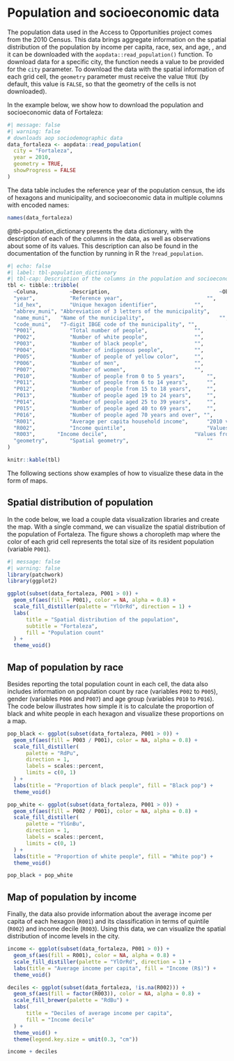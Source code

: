 # Population and socioeconomic data

The population data used in the Access to Opportunities project comes from the 2010 Census. This data brings aggregate information on the spatial distribution of the population by income per capita, race, sex, and age, , and it can be downloaded with the `aopdata::read_population()` function. To download data for a specific city, the function needs a value to be provided for the `city` parameter. To download the data with the spatial information of each grid cell, the `geometry` parameter must receive the value `TRUE` (by default, this value is `FALSE`, so that the geometry of the cells is not downloaded).

In the example below, we show how to download the population and socioeconomic data of Fortaleza:

```r
#| message: false
#| warning: false
# downloads aop sociodemographic data
data_fortaleza <- aopdata::read_population(
  city = "Fortaleza",
  year = 2010,
  geometry = TRUE,
  showProgress = FALSE
)
```
 
The data table includes the reference year of the population census, the ids of hexagons and municipality, and socioeconomic data in multiple columns with encoded names:

```r
names(data_fortaleza)
```
 
@tbl-population_dictionary presents the data dictionary, with the description of each of the columns in the data, as well as observations about some of its values. This description can also be found in the documentation of the function by running in R the `?read_population`.

```r
#| echo: false
#| label: tbl-population_dictionary
#| tbl-cap: Description of the columns in the population and socioeconomic data table
tbl <- tibble::tribble(
  ~Coluna,  		~Description,                        			~Observation,
  "year",   		"Reference year",               			"",
  "id_hex", 		"Unique hexagon identifier", 			"",
  "abbrev_muni", "Abbreviation of 3 letters of the municipality",  			"",
  "name_muni",   "Name of the municipality",               			"",
  "code_muni",   "7-digit IBGE code of the municipality", "",
  "P001",   		"Total number of people",     			"",
  "P002",   		"Number of white people",   			"",
  "P003",   		"Number of black people",    			"",
  "P004",   		"Number of indigenous people", 			"",
  "P005",   		"Number of people of yellow color",    	"",
  "P006",   		"Number of men",            			"",
  "P007",   		"Number of women",          			"",
  "P010",   		"Number of people from 0 to 5 years", 		"",
  "P011",   		"Number of people from 6 to 14 years",    	"",
  "P012",   		"Number of people from 15 to 18 years",   	"",
  "P013",   		"Number of people aged 19 to 24 years",   	"",
  "P014",   		"Number of people aged 25 to 39 years",   	"",
  "P015",   		"Number of people aged 40 to 69 years",   	"",
  "P016",   		"Number of people aged 70 years and over", "",
  "R001",   		"Average per capita household income", 		"2010 values, in Reais (R$)",
  "R002",   		"Income quintile",                			"Values from 1 (poorest) to 5 (richest)",
  "R003",    	"Income decile",                  			"Values from 1 (poorest) to 10 (richest)",
  "geometry",   	"Spatial geometry",              			""
)

knitr::kable(tbl)
```

The following sections show examples of how to visualize these data in the form of maps.
 
## Spatial distribution of population

In the code below, we load a couple data visualization libraries and create the map. With a single command, we can visualize the spatial distribution of the population of Fortaleza. The figure shows a choropleth map where the color of each grid cell represents the total size of its resident population (variable `P001`).

```r
#| message: false
#| warning: false
library(patchwork)
library(ggplot2)

ggplot(subset(data_fortaleza, P001 > 0)) +
  geom_sf(aes(fill = P001), color = NA, alpha = 0.8) +
  scale_fill_distiller(palette = "YlOrRd", direction = 1) +
  labs(
      title = "Spatial distribution of the population",
      subtitle = "Fortaleza",
      fill = "Population count"
  ) +
  theme_void()
```

## Map of population by race

Besides reporting the total population count in each cell, the data also includes information on population count by race (variables `P002` to `P005`), gender (variables `P006`  and `P007`) and age group (variables `P010` to `P016`). The code below illustrates how simple it is to calculate the proportion of black and white people in each hexagon and visualize these proportions on a map.

```r
pop_black <- ggplot(subset(data_fortaleza, P001 > 0)) +
  geom_sf(aes(fill = P003 / P001), color = NA, alpha = 0.8) +
  scale_fill_distiller(
      palette = "RdPu",
      direction = 1,
      labels = scales::percent,
      limits = c(0, 1)
  ) +
  labs(title = "Proportion of black people", fill = "Black pop") +
  theme_void()

pop_white <- ggplot(subset(data_fortaleza, P001 > 0)) +
  geom_sf(aes(fill = P002 / P001), color = NA, alpha = 0.8) +
  scale_fill_distiller(
      palette = "YlGnBu",
      direction = 1,
      labels = scales::percent,
      limits = c(0, 1)
  ) +
  labs(title = "Proportion of white people", fill = "White pop") +
  theme_void()

pop_black + pop_white
```

## Map of population by income

Finally, the data also provide information about the average income per capita of each hexagon (`R001`) and its classification in terms of quintile (`R002`) and income decile (`R003`). Using this data, we can visualize the spatial distribution of income levels in the city.

```r
income <- ggplot(subset(data_fortaleza, P001 > 0)) +
  geom_sf(aes(fill = R001), color = NA, alpha = 0.8) +
  scale_fill_distiller(palette = "YlOrRd", direction = 1) +
  labs(title = "Average income per capita", fill = "Income (R$)") +
  theme_void()

deciles <- ggplot(subset(data_fortaleza, !is.na(R002))) +
  geom_sf(aes(fill = factor(R003)), color = NA, alpha = 0.8) +
  scale_fill_brewer(palette = "RdBu") +
  labs(
      title = "Deciles of average income per capita",
      fill = "Income decile"
  ) +
  theme_void() +
  theme(legend.key.size = unit(0.3, "cm"))

income + deciles
```
